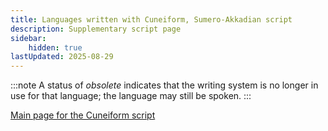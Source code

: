 ```yaml
---
title: Languages written with Cuneiform, Sumero-Akkadian script
description: Supplementary script page
sidebar:
    hidden: true
lastUpdated: 2025-08-29
---
```



:::note
A status of _obsolete_ indicates that the writing system is no longer in use for that language; the language may still be spoken.
:::

<WsList script='Xsux' />

[Main page for the Cuneiform script](/scrlang/scripts/xsux)

